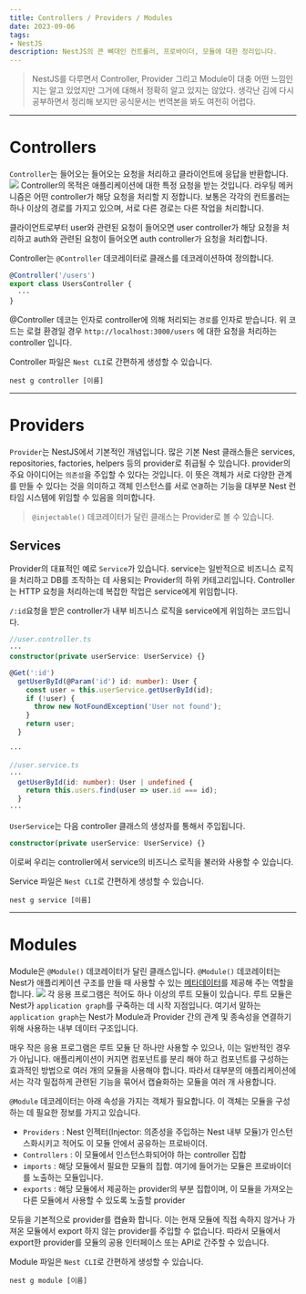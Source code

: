 ```yaml
---
title: Controllers / Providers / Modules
date: 2023-09-06
tags:
- NestJS
description: NestJS의 큰 뼈대인 컨트롤러, 프로바이더, 모듈에 대한 정리입니다.
---
```


> NestJS를 다루면서 Controller, Provider 그리고 Module이 대충 어떤 느낌인지는 알고 있었지만 
그거에 대해서 정확히 알고 있지는 않았다. 생각난 김에 다시 공부하면서 정리해 보지만
공식문서는 번역본을 봐도 여전히 어렵다.
***
# Controllers

`Controller`는 들어오는 들어오는 요청을 처리하고 클라이언트에 응답을 반환합니다.
![](https://docs.nestjs.com/assets/Controllers_1.png)
Controller의 목적은 애플리케이션에 대한 특정 요청을 받는 것입니다. 라우팅 메커니즘은 어떤 controller가
해당 요청을 처리할 지 정합니다. 보통은 각각의 컨트롤러는 하나 이상의 경로를 가지고 있으며, 서로 다른 경로는
다른 작업을 처리합니다.

클라이언트로부터 user와 관련된 요청이 들어오면 user controller가 해당 요청을 처리하고
auth와 관련된 요청이 들어오면 auth controller가 요청을 처리합니다.

Controller는 `@Controller` 데코레이터로 클래스를 데코레이션하여 정의합니다.
```ts
@Controller('/users')
export class UsersController {
  ···
}
```

@Controller 데코는 인자로 controller에 의해 처리되는 `경로`를 인자로 받습니다.
위 코드는 로컬 환경일 경우 `http://localhost:3000/users` 에 대한 요청을 처리하는 controller 입니다.

Controller 파일은 `Nest CLI`로 간편하게 생성할 수 있습니다.
```
nest g controller [이름]
```
***
# Providers
`Provider`는 NestJS에서 기본적인 개념입니다. 많은 기본 Nest 클래스들은 services, repositories, factories, helpers
등의 provider로 취급될 수 있습니다. provider의 주요 아이디어는 `의존성`을 주입할 수 있다는 것입니다.
이 뜻은 객체가 서로 다양한 관계를 만들 수 있다는 것을 의미하고 객체 인스턴스를 서로 `연결`하는 기능을 대부분 Nest 런타임 시스템에
위임할 수 있음을 의미합니다.

> `@injectable()` 데코레이터가 달린 클래스는 Provider로 볼 수 있습니다.

## Services
Provider의 대표적인 예로 `Service`가 있습니다. service는 일반적으로 비즈니스 로직을 처리하고 DB를 조작하는 데 
사용되는 Provider의 하위 카테고리입니다. Controller는 HTTP 요청을 처리하는데 복잡한 작업은
service에게 위임합니다.

`/:id`요청을 받은 controller가 내부 비즈니스 로직을 service에게 위임하는 코드입니다.
```ts
//user.controller.ts 
···
constructor(private userService: UserService) {}

@Get(':id')
  getUserById(@Param('id') id: number): User {
    const user = this.userService.getUserById(id);
    if (!user) {
      throw new NotFoundException('User not found');
    }
    return user;
  }

···
```

```ts
//user.service.ts
···
  getUserById(id: number): User | undefined {
    return this.users.find(user => user.id === id);
  }
···
```
`UserService`는 다음 controller 클래스의 생성자를 통해서 주입됩니다.
```ts
constructor(private userService: UserService) {}
```
이로써 우리는 controller에서 service의 비즈니스 로직을 불러와 사용할 수 있습니다.

Service 파일은 `Nest CLI`로 간편하게 생성할 수 있습니다.
```
nest g service [이름]
```
***
# Modules
Module은 `@Module()` 데코레이터가 달린 클래스입니다. `@Module()` 데코레이터는 Nest가 애플리케이션 구조를
만들 때 사용할 수 있는 [메타데이터](https://ko.wikipedia.org/wiki/%EB%A9%94%ED%83%80%EB%8D%B0%EC%9D%B4%ED%84%B0)를 제공해 주는 역할을 합니다.
![](https://docs.nestjs.com/assets/Modules_1.png)
각 응용 프로그램은 적어도 하나 이상의 루트 모듈이 있습니다. 루트 모듈은 Nest가 `application graph`를 구죽하는 데
시작 지점입니다. 여기서 말하는 `application graph`는 Nest가 Module과 Provider 간의 관계 및 종속성을 
연결하기 위해 사용하는 내부 데이터 구조입니다.

매우 작은 응용 프로그램은 루트 모듈 단 하나만 사용할 수 있으나, 이는 일반적인 경우가 아닙니다.
애플리케이션이 커지면 컴포넌트를 분리 해야 하고 컴포넌트를 구성하는 효과적인 방법으로 여러 개의 모듈을
사용해야 합니다. 따라서 대부분의 애플리케이션에서는 각각 밀접하게 관련된 기능을 묶어서 캡슐화하는
모듈을 여러 개 사용합니다.

`@Module` 데코레이터는 아래 속성을 가지는 객체가 필요합니다. 이 객체는 모듈을 구성하는 데 필요한 정보를 가지고 있습니다.
- `Providers` : Nest 인젝터(Injector: 의존성을 주입하는 Nest 내부 모듈)가 인스턴스화시키고 적어도 이 모듈 안에서 공유하는 프로바이더.
- `Controllers` : 이 모듈에서 인스턴스화되어야 하는 controller 집합
- `imports` : 해당 모듈에서 필요한 모듈의 집합. 여기에 들어가는 모듈은 프로바이더를 노출하는 모듈입니다.
- `exports` : 해당 모듈에서 제공하는 provider의 부분 집합이며, 이 모듈을 가져오는 다른 모듈에서
사용할 수 있도록 노출할 provider

모듀을 기본적으로 provider를 캡슐화 합니다. 이는 현재 모듈에 직접 속하지 않거나 가져온 모듈에서 export 하지 않는
provider를 주입할 수 없습니다. 따라서 모듈에서 export한 provider를 모듈의 공용 인터페이스 또는 API로 간주할 수 있습니다.

Module 파일은 `Nest CLI`로 간편하게 생성할 수 있습니다.
```
nest g module [이름]
```